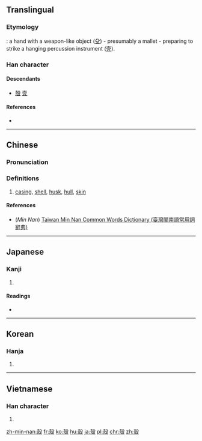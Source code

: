 {{also|壳}}
==Translingual==
{{ja-forms|[[殻]]|[[壳]]|殼}}

===Etymology===
{{liushu|p}}: a hand with a weapon-like object ([[殳]]) - presumably a mallet - preparing to strike a hanging percussion instrument ([[壳]]).

===Han character===
{{Han char|rn=79|rad=殳|as=08|sn=12|four=47247|canj=GNHNE|ids=⿰壳殳}}

====Descendants====
* [[殻]] [[壳]]

====References====
* {{Han ref|kx=0586.050|dkj=16646|hdz=32160.070|uh=6BBC|ud=27580|bh=B4DF|bd=46303}}

----

==Chinese==
{{zh-forms|s=壳}}

===Pronunciation===
{{zh-pron
|m=ké,qiào
|c=hok3
|h=
|mn=khak/khok
|mn_note=khak - vernacular, khok - literary
|w=
|mc=
|oc=y
|ma=Zh-ké.ogg
|cat=n
}}

===Definitions===
# [[casing]], [[shell]], [[husk]], [[hull]], [[skin]]

====References====
* (''Min Nan'') [http://twblg.dict.edu.tw/holodict_new/result_detail.jsp?n_no=8547&curpage=1&sample=%E6%AE%BC&radiobutton=1&querytarget=1&limit=20&pagenum=1&rowcount=16 Taiwan Min Nan Common Words Dictionary (臺灣閩南語常用詞辭典)]

----

==Japanese==

===Kanji===
{{ja-kanji|grade=|rs=殳08|style=ky|shin=殻}}

# {{defn|lang=ja|sort=殳08}}

====Readings====
* {{ja-readings|on=[[かく]] (kaku), [[こく]] (koku)|kun=[[から]] (kara)}}

----

==Korean==

===Hanja===
{{ko-hanja|hangeul=각|eumhun=|rv=gak|mr=kak|y=kak}}

# {{defn|lang=ko|sort=殳08}}

----

==Vietnamese==

===Han character===
{{vi-hantu|[[xác]], [[nôi]]|rs=殳08}}

# {{defn|lang=vi|sort=殳08}}

[[zh-min-nan:殼]]
[[fr:殼]]
[[ko:殼]]
[[hu:殼]]
[[ja:殼]]
[[pl:殼]]
[[chr:殼]]
[[zh:殼]]